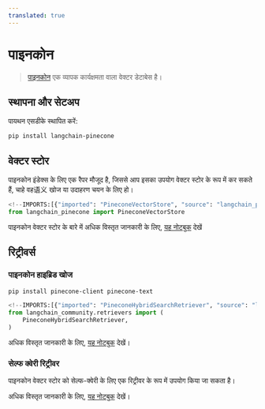 ```yaml
---
translated: true
---
```


# पाइनकोन

>[पाइनकोन](https://docs.pinecone.io/docs/overview) एक व्यापक कार्यक्षमता वाला वेक्टर डेटाबेस है।

## स्थापना और सेटअप

पायथन एसडीके स्थापित करें:

```bash
pip install langchain-pinecone
```

## वेक्टर स्टोर

पाइनकोन इंडेक्स के लिए एक रैपर मौजूद है, जिससे आप इसका उपयोग वेक्टर स्टोर के रूप में कर सकते हैं,
चाहे वह语义 खोज या उदाहरण चयन के लिए हो।

```python
<!--IMPORTS:[{"imported": "PineconeVectorStore", "source": "langchain_pinecone", "docs": "https://api.python.langchain.com/en/latest/vectorstores/langchain_pinecone.vectorstores.PineconeVectorStore.html", "title": "Pinecone"}]-->
from langchain_pinecone import PineconeVectorStore
```

पाइनकोन वेक्टर स्टोर के बारे में अधिक विस्तृत जानकारी के लिए, [यह नोटबुक](/docs/integrations/vectorstores/pinecone) देखें

## रिट्रीवर्स

### पाइनकोन हाइब्रिड खोज

```bash
pip install pinecone-client pinecone-text
```

```python
<!--IMPORTS:[{"imported": "PineconeHybridSearchRetriever", "source": "langchain_community.retrievers", "docs": "https://api.python.langchain.com/en/latest/retrievers/langchain_community.retrievers.pinecone_hybrid_search.PineconeHybridSearchRetriever.html", "title": "Pinecone"}]-->
from langchain_community.retrievers import (
    PineconeHybridSearchRetriever,
)
```

अधिक विस्तृत जानकारी के लिए, [यह नोटबुक](/docs/integrations/retrievers/pinecone_hybrid_search) देखें।

### सेल्फ क्वेरी रिट्रीवर

पाइनकोन वेक्टर स्टोर को सेल्फ-क्वेरी के लिए एक रिट्रीवर के रूप में उपयोग किया जा सकता है।

अधिक विस्तृत जानकारी के लिए, [यह नोटबुक](/docs/integrations/retrievers/self_query/pinecone) देखें।
